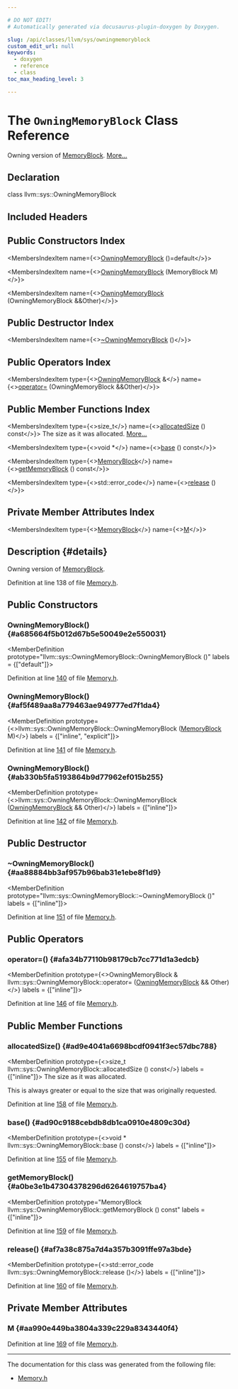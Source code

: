 ```yaml
---

# DO NOT EDIT!
# Automatically generated via docusaurus-plugin-doxygen by Doxygen.

slug: /api/classes/llvm/sys/owningmemoryblock
custom_edit_url: null
keywords:
  - doxygen
  - reference
  - class
toc_max_heading_level: 3

---
```





# The `OwningMemoryBlock` Class Reference

<DoxygenPage pluginConfig={pluginConfig}>

Owning version of <a href="/docs/api/classes/llvm/sys/memoryblock">MemoryBlock</a>. <a href="#details">More...</a>

## Declaration

<CodeBlock>class llvm::sys::OwningMemoryBlock</CodeBlock>

## Included Headers

<IncludesList>
<IncludesListItem
  filePath="llvm/Support/Memory.h"
  permalink="/docs/api/files/include/include/llvm/include/llvm/support/memory-h"
  isLocal="true" />
</IncludesList>

## Public Constructors Index

<MembersIndex>

<MembersIndexItem
  name={<><a href="#a685664f5b012d67b5e50049e2e550031">OwningMemoryBlock</a> ()=default</>}>
</MembersIndexItem>

<MembersIndexItem
  name={<><a href="#af5f489aa8a779463ae949777ed7f1da4">OwningMemoryBlock</a> (MemoryBlock M)</>}>
</MembersIndexItem>

<MembersIndexItem
  name={<><a href="#ab330b5fa5193864b9d77962ef015b255">OwningMemoryBlock</a> (OwningMemoryBlock &amp;&amp;Other)</>}>
</MembersIndexItem>

</MembersIndex>

## Public Destructor Index

<MembersIndex>

<MembersIndexItem
  name={<><a href="#aa88884bb3af957b96bab31e1ebe8f1d9">~OwningMemoryBlock</a> ()</>}>
</MembersIndexItem>

</MembersIndex>

## Public Operators Index

<MembersIndex>

<MembersIndexItem
  type={<><a href="/docs/api/classes/llvm/sys/owningmemoryblock">OwningMemoryBlock</a> &amp;</>}
  name={<><a href="#afa34b77110b98179cb7cc771d1a3edcb">operator=</a> (OwningMemoryBlock &amp;&amp;Other)</>}>
</MembersIndexItem>

</MembersIndex>

## Public Member Functions Index

<MembersIndex>

<MembersIndexItem
  type={<>size&#95;t</>}
  name={<><a href="#ad9e4041a6698bcdf0941f3ec57dbc788">allocatedSize</a> () const</>}>
The size as it was allocated. <a href="#ad9e4041a6698bcdf0941f3ec57dbc788">More...</a>
</MembersIndexItem>

<MembersIndexItem
  type={<>void &#42;</>}
  name={<><a href="#ad90c9188cebdb8db1ca0910e4809c30d">base</a> () const</>}>
</MembersIndexItem>

<MembersIndexItem
  type={<><a href="/docs/api/classes/llvm/sys/memoryblock">MemoryBlock</a></>}
  name={<><a href="#a0be3e1b47304378296d6264619757ba4">getMemoryBlock</a> () const</>}>
</MembersIndexItem>

<MembersIndexItem
  type={<>std::error&#95;code</>}
  name={<><a href="#af7a38c875a7d4a357b3091ffe97a3bde">release</a> ()</>}>
</MembersIndexItem>

</MembersIndex>

## Private Member Attributes Index

<MembersIndex>

<MembersIndexItem
  type={<><a href="/docs/api/classes/llvm/sys/memoryblock">MemoryBlock</a></>}
  name={<><a href="#aa990e449ba3804a339c229a8343440f4">M</a></>}>
</MembersIndexItem>

</MembersIndex>

## Description {#details}

Owning version of <a href="/docs/api/classes/llvm/sys/memoryblock">MemoryBlock</a>.

Definition at line 138 of file <a href="/docs/api/files/include/include/llvm/include/llvm/support/memory-h">Memory.h</a>.

<SectionDefinition>

## Public Constructors

### OwningMemoryBlock() {#a685664f5b012d67b5e50049e2e550031}

<MemberDefinition
  prototype="llvm::sys::OwningMemoryBlock::OwningMemoryBlock ()"
  labels = {["default"]}>

Definition at line <a href="/docs/api/files/include/include/llvm/include/llvm/support/memory-h/#l00140">140</a> of file <a href="/docs/api/files/include/include/llvm/include/llvm/support/memory-h">Memory.h</a>.
</MemberDefinition>

### OwningMemoryBlock() {#af5f489aa8a779463ae949777ed7f1da4}

<MemberDefinition
  prototype={<>llvm::sys::OwningMemoryBlock::OwningMemoryBlock (<a href="/docs/api/classes/llvm/sys/memoryblock">MemoryBlock</a> M)</>}
  labels = {["inline", "explicit"]}>

Definition at line <a href="/docs/api/files/include/include/llvm/include/llvm/support/memory-h/#l00141">141</a> of file <a href="/docs/api/files/include/include/llvm/include/llvm/support/memory-h">Memory.h</a>.
</MemberDefinition>

### OwningMemoryBlock() {#ab330b5fa5193864b9d77962ef015b255}

<MemberDefinition
  prototype={<>llvm::sys::OwningMemoryBlock::OwningMemoryBlock (<a href="/docs/api/classes/llvm/sys/owningmemoryblock">OwningMemoryBlock</a> &amp;&amp; Other)</>}
  labels = {["inline"]}>

Definition at line <a href="/docs/api/files/include/include/llvm/include/llvm/support/memory-h/#l00142">142</a> of file <a href="/docs/api/files/include/include/llvm/include/llvm/support/memory-h">Memory.h</a>.
</MemberDefinition>

</SectionDefinition>

<SectionDefinition>

## Public Destructor

### ~OwningMemoryBlock() {#aa88884bb3af957b96bab31e1ebe8f1d9}

<MemberDefinition
  prototype="llvm::sys::OwningMemoryBlock::~OwningMemoryBlock ()"
  labels = {["inline"]}>

Definition at line <a href="/docs/api/files/include/include/llvm/include/llvm/support/memory-h/#l00151">151</a> of file <a href="/docs/api/files/include/include/llvm/include/llvm/support/memory-h">Memory.h</a>.
</MemberDefinition>

</SectionDefinition>

<SectionDefinition>

## Public Operators

### operator=() {#afa34b77110b98179cb7cc771d1a3edcb}

<MemberDefinition
  prototype={<>OwningMemoryBlock &amp; llvm::sys::OwningMemoryBlock::operator= (<a href="/docs/api/classes/llvm/sys/owningmemoryblock">OwningMemoryBlock</a> &amp;&amp; Other)</>}
  labels = {["inline"]}>

Definition at line <a href="/docs/api/files/include/include/llvm/include/llvm/support/memory-h/#l00146">146</a> of file <a href="/docs/api/files/include/include/llvm/include/llvm/support/memory-h">Memory.h</a>.
</MemberDefinition>

</SectionDefinition>

<SectionDefinition>

## Public Member Functions

### allocatedSize() {#ad9e4041a6698bcdf0941f3ec57dbc788}

<MemberDefinition
  prototype={<>size&#95;t llvm::sys::OwningMemoryBlock::allocatedSize () const</>}
  labels = {["inline"]}>
The size as it was allocated.

This is always greater or equal to the size that was originally requested.

Definition at line <a href="/docs/api/files/include/include/llvm/include/llvm/support/memory-h/#l00158">158</a> of file <a href="/docs/api/files/include/include/llvm/include/llvm/support/memory-h">Memory.h</a>.
</MemberDefinition>

### base() {#ad90c9188cebdb8db1ca0910e4809c30d}

<MemberDefinition
  prototype={<>void &#42; llvm::sys::OwningMemoryBlock::base () const</>}
  labels = {["inline"]}>

Definition at line <a href="/docs/api/files/include/include/llvm/include/llvm/support/memory-h/#l00155">155</a> of file <a href="/docs/api/files/include/include/llvm/include/llvm/support/memory-h">Memory.h</a>.
</MemberDefinition>

### getMemoryBlock() {#a0be3e1b47304378296d6264619757ba4}

<MemberDefinition
  prototype="MemoryBlock llvm::sys::OwningMemoryBlock::getMemoryBlock () const"
  labels = {["inline"]}>

Definition at line <a href="/docs/api/files/include/include/llvm/include/llvm/support/memory-h/#l00159">159</a> of file <a href="/docs/api/files/include/include/llvm/include/llvm/support/memory-h">Memory.h</a>.
</MemberDefinition>

### release() {#af7a38c875a7d4a357b3091ffe97a3bde}

<MemberDefinition
  prototype={<>std::error&#95;code llvm::sys::OwningMemoryBlock::release ()</>}
  labels = {["inline"]}>

Definition at line <a href="/docs/api/files/include/include/llvm/include/llvm/support/memory-h/#l00160">160</a> of file <a href="/docs/api/files/include/include/llvm/include/llvm/support/memory-h">Memory.h</a>.
</MemberDefinition>

</SectionDefinition>

<SectionDefinition>

## Private Member Attributes

### M {#aa990e449ba3804a339c229a8343440f4}

<MemberDefinition
  prototype="MemoryBlock llvm::sys::OwningMemoryBlock::M">

Definition at line <a href="/docs/api/files/include/include/llvm/include/llvm/support/memory-h/#l00169">169</a> of file <a href="/docs/api/files/include/include/llvm/include/llvm/support/memory-h">Memory.h</a>.
</MemberDefinition>

</SectionDefinition>

<hr/>

The documentation for this class was generated from the following file:

<ul>
<li><a href="/docs/api/files/include/include/llvm/include/llvm/support/memory-h">Memory.h</a></li>
</ul>

</DoxygenPage>
